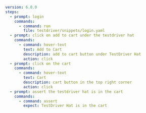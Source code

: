 ```yaml testdriver/hover-text-with-description.yaml highlight={9-12}
version: 6.0.0
steps:
  - prompt: login
    commands:
      - command: run
        file: testdriver/snippets/login.yaml
  - prompt: click on add to cart under the testdriver hat
    commands:
      - command: hover-text
        text: Add to Cart
        description: add to cart button under TestDriver Hat
        action: click
  - prompt: click on the cart
    commands:
      - command: hover-text
        text: Cart
        description: cart button in the top right corner
        action: click
  - prompt: assert the testdriver hat is in the cart
    commands:
      - command: assert
        expect: TestDriver Hat is in the cart
```
